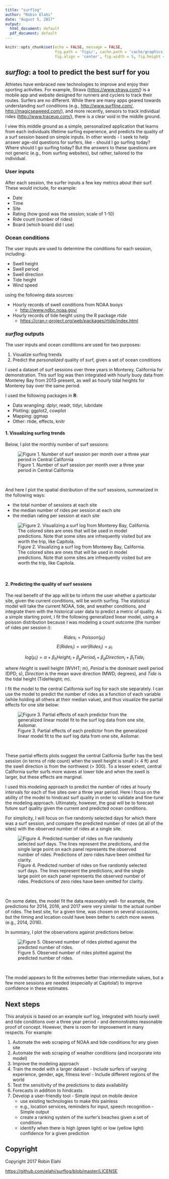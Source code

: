 ```yaml
---
title: "surflog"
author: "Robin Elahi"
date: "August 5, 2017"
output:
  html_document: default
  pdf_document: default
---
```


```r
knitr::opts_chunk$set(echo = FALSE, message = FALSE, 
                      fig.path = 'figs/', cache.path = 'cache/graphics-', 
                      fig.align = 'center', fig.width = 5, fig.height = 5, fig.show = 'hold', cache = TRUE, par = TRUE)

```

## *surflog*: a tool to predict the best surf for you

Athletes have embraced new technologies to improve and enjoy their sporting activities.  For example, Strava (<https://www.strava.com/>) is a mobile app and website designed for runners and cyclers to track their routes. Surfers are no different. While there are many apps geared towards understanding surf conditions (e.g., <http://www.surfline.com/>, <http://magicseaweed.com/>), and more recently, sensors to track individual rides (<http://www.traceup.com/>), there is a clear void in the middle ground.  

I view this middle ground as a simple, personalized application that learns from each individuals lifetime surfing experience, and predicts the quality of a surf session based on simple inputs. In other words - I seek to help answer age-old questions for surfers, like - should I go surfing today? Where should I go surfing today? But the answers to these questions are not generic (e.g., from surfing websites), but rather, tailored to the individual. 

### User inputs

After each session, the surfer inputs a few key metrics about their surf. 
These would include, for example:

  - Date
  - Time
  - Site
  - Rating (how good was the session; scale of 1-10)
  - Ride count (number of rides) 
  - Board (which board did I use)

### Ocean conditions

The user inputs are used to determine the conditions for each session, including:

  - Swell height
  - Swell period
  - Swell direction
  - Tide height
  - Wind speed

using the following data sources:

  - Hourly records of swell conditions from NOAA buoys
    - <http://www.ndbc.noaa.gov/>
  - Hourly records of tide height using the R package *rtide* 
    - <https://cran.r-project.org/web/packages/rtide/index.html>

### *surflog* outputs

The user inputs and ocean conditions are used for two purposes:

  1. Visualize surfing trends 
  2. Predict the *personalized* quality of surf, given a set of ocean conditions

I used a dataset of surf sessions over three years in Monterey, California for demonstration. This surf log was then integrated with hourly buoy data from Monterey Bay from 2013-present, as well as hourly tidal heights for Monterey bay over the same period. 

I used the following packages in **R**:

  - Data wrangling: dplyr, readr, tidyr, lubridate
  - Plotting: ggplot2, cowplot
  - Mapping: ggmap
  - Other: rtide, effects, knitr

#### 1. Visualizing surfing trends

Below, I plot the monthly number of surf sessions:

![Figure 1. Number of surf session per month over a three year period in Central California](../figs/plot_dat_yrm_n.png)

<br>

And here I plot the spatial distribution of the surf sessions, summarized in the following ways:

  - the total number of sessions at each site
  - the median number of rides per session at each site
  - the median rating per session at each site
  

![Figure 2. Visualizing a surf log from Monterey Bay, California. The colored sites are ones that will be used in model predictions. Note that some sites are infrequently visited but are worth the trip, like Capitola.](../figs/map_3_panels.png)

<br>

#### 2. Predicting the quality of surf sessions

The real benefit of the app will be to inform the user whether a particular site, given the current conditions, will be worth surfing.  The statistical model will take the current NOAA, tide, and weather conditions, and integrate them with the historical user data to predict a metric of quality. As a simple starting point, I fit the following generalized linear model, using a poisson distribution because I was modeling a count outcome (the number of rides per session *i*):

$$Rides_{i} = Poisson(\mu_{i})$$
$$E(Rides_{i}) = var(Rides_{i}) = \mu_{i}$$

$$log(\mu_{i}) = \alpha + \beta_{h}Height_{i} + \beta_{p}Period_{i} + \beta_{d}Direction_{i} + \beta_{t}Tide_{i}$$ 

where *Height* is swell height (WVHT; m), *Period* is the dominant swell period (DPD; s), *Direction* is the mean wave direction (MWD; degrees), and *Tide* is the tidal height (TideHeight; m). 

I fit the model to the central California surf log for each site separately. I can use the model to predict the number of rides as a function of each variable (while holding all others at their median value), and thus visualize the partial effects for one site below: 

![Figure 3. Partial effects of each predictor from the generalized linear model fit to the surf log data from one site, Asilomar.](../figs/plot_glm_effects_ridecount.png)

<br>

These partial effects plots suggest the central California Surfer has the best session (in terms of ride count) when the swell height is small (< 4 ft) and the swell direction is from the northwest (> 300).  To a lesser extent, central California surfer surfs more waves at lower tide and when the swell is larger, but these effects are marginal. 

I used this modeling approach to predict the number of rides at hourly intervals for each of five sites over a three year period. Here I focus on the ability of the model to hindcast surf quality in order to validate and fine-tune the modeling approach. Ultimately, however, the goal will be to forecast future surf quality given the current and predicted ocean conditions. 

For simplicity, I will focus on five randomly selected days for which there was a surf session, and compare the predicted number of rides (at all of the sites) with the observed number of rides at a single site. 

![Figure 4. Predicted number of rides on five randomly selected surf days. The lines represent the predictions, and the single large point on each panel represents the observed number of rides. Predictions of zero rides have been omitted for clarity.](../figs/predict_session_random.png)

<br>

On some dates, the model fit the data reasonably well- for example, the predictions for 2014, 2016, and 2017 were very similar to the actual number of rides. The best site, for a given time, was chosen on several occasions, but the timing and location could have been better to catch more waves (e.g., 2014, 2016). 

In summary, I plot the observations against predictions below:

![Figure 5. Observed number of rides plotted against the predicted number of rides. ](../figs/obs_pred_ride_count.png)

<br> 

The model appears to fit the extremes better than intermediate values, but a few more sessions are needed (especially at Capitola!) to improve confidence in these estimates. 

## Next steps

This analysis is based on an example surf log, integrated with hourly swell and tide conditions over a three year period - and demonstrates reasonable proof of concept. However, there is room for improvement in many respects. For example: 

  1. Automate the web scraping of NOAA and tide conditions for any given site
  2. Automate the web scraping of weather conditions (and incorporate into model)
  3. Improve the modeling approach
  4. Train the model with a larger dataset
    - Include surfers of varying experience, gender, age, fitness level
    - Include different regions of the world
  5. Test the sensitivity of the predictions to data availability
  6. Forecasts in addition to hindcasts
  7. Develop a user-friendly tool
    - Simple input on mobile device
        - use existing technologies to make this painless
        - e.g., location services, reminders for input, speech recognition
    - Simple output
        - create a ranking system of the surfer's beaches given a set of conditions
        - identify when there is high (green light) or low (yellow light) confidence for a given prediction 
  
## Copyright
Copyright 2017 Robin Elahi

<https://github.com/elahi/surflog/blob/master/LICENSE>


